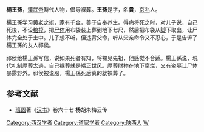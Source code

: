 '''楊王孫'''，[[漢武帝|漢武帝]]時代人物，倡导裸葬。'''王孫'''是字，名'''貴'''，[[京兆尹|京兆]]人。

楊王孫学习[[黄老之術|黄老之術]]，家有千金，善于自奉养生。得病将死之时，对儿子说，自己死後，不设[[棺椁|棺椁]]，把[[尸体|尸体]]用布袋装上葬到地下七尺，然后把布袋从[[脚|脚]]下取出，让尸体完全处于土中。儿子想不听，但违背父命，听从父亲命令又不忍心，于是告诉了楊王孫的友人祁侯。

祁侯给楊王孫写信，说如果死者有知，将裸见先祖，他感觉不合适。楊王孫说，現代礼制厚葬太過，自己裸葬就是矯正世风。厚葬財物在地下腐烂，又有[[盗墓|盗墓]]让尸体暴露野外。祁侯被说服，楊王孫死后真的就裸葬了。

==参考文献==
*[[班固|班固]]著《[[汉书|汉书]]》卷六十七 '''杨'''胡朱梅云传

{{DEFAULTSORT:Y}}
[[Category:西汉学者|Category:西汉学者]]
[[Category:道家学者|Category:道家学者]]
[[Category:陕西人|Category:陕西人]]
[[Category:楊姓|W]]